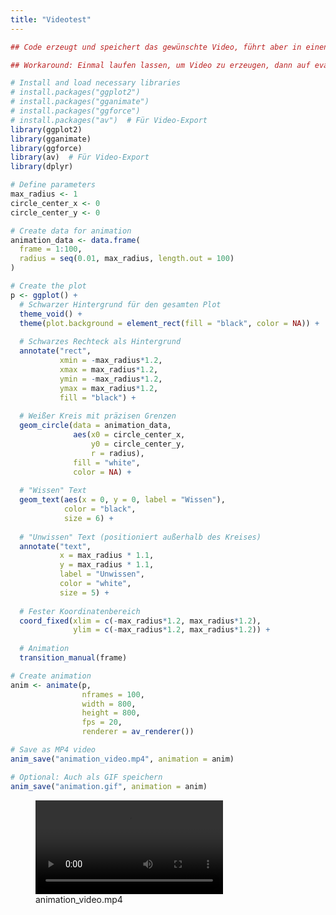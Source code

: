 ```yaml
---
title: "Videotest"
---
```


```r
## Code erzeugt und speichert das gewünschte Video, führt aber in einen Error.

## Workaround: Einmal laufen lassen, um Video zu erzeugen, dann auf eval=F setzen, damit Error umgangen wird, und Seite weiter erzeugen

# Install and load necessary libraries
# install.packages("ggplot2")
# install.packages("gganimate")
# install.packages("ggforce")
# install.packages("av")  # Für Video-Export
library(ggplot2)
library(gganimate)
library(ggforce)
library(av)  # Für Video-Export
library(dplyr)

# Define parameters
max_radius <- 1
circle_center_x <- 0
circle_center_y <- 0

# Create data for animation
animation_data <- data.frame(
  frame = 1:100,
  radius = seq(0.01, max_radius, length.out = 100)
)

# Create the plot
p <- ggplot() +
  # Schwarzer Hintergrund für den gesamten Plot
  theme_void() +
  theme(plot.background = element_rect(fill = "black", color = NA)) +
  
  # Schwarzes Rechteck als Hintergrund
  annotate("rect", 
           xmin = -max_radius*1.2, 
           xmax = max_radius*1.2, 
           ymin = -max_radius*1.2, 
           ymax = max_radius*1.2, 
           fill = "black") +
  
  # Weißer Kreis mit präzisen Grenzen
  geom_circle(data = animation_data,
              aes(x0 = circle_center_x, 
                  y0 = circle_center_y, 
                  r = radius),
              fill = "white",
              color = NA) +
  
  # "Wissen" Text
  geom_text(aes(x = 0, y = 0, label = "Wissen"),
            color = "black",
            size = 6) +
  
  # "Unwissen" Text (positioniert außerhalb des Kreises)
  annotate("text",
           x = max_radius * 1.1,
           y = max_radius * 1.1,
           label = "Unwissen",
           color = "white",
           size = 5) +
  
  # Fester Koordinatenbereich
  coord_fixed(xlim = c(-max_radius*1.2, max_radius*1.2),
              ylim = c(-max_radius*1.2, max_radius*1.2)) +
  
  # Animation
  transition_manual(frame)

# Create animation
anim <- animate(p, 
                nframes = 100, 
                width = 800, 
                height = 800, 
                fps = 20,
                renderer = av_renderer())

# Save as MP4 video
anim_save("animation_video.mp4", animation = anim)

# Optional: Auch als GIF speichern
anim_save("animation.gif", animation = anim)
```


![animation_video.mp4](animation_video.mp4) 
